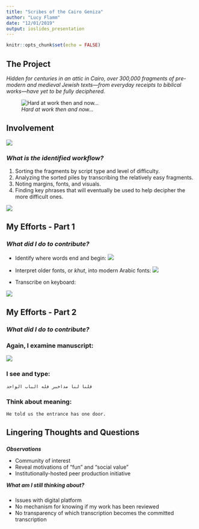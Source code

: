 ```yaml
---
title: "Scribes of the Cairo Geniza"
author: "Lucy Flamm"
date: "12/01/2019"
output: ioslides_presentation
---
```


```r
knitr::opts_chunk$set(echo = FALSE)
```

## **The Project**
*Hidden for centuries in an attic in Cairo, over 300,000 fragments of pre-modern and medieval Jewish texts—from everyday receipts to biblical works—have yet to be fully deciphered.* 

![*Hard at work then and now...*](https://i.ibb.co/LvkjRxP/Screen-Shot-2019-11-20-at-1-55-16-PM.png) 



## **Involvement**

![ ](https://i.ibb.co/0fY414s/Screen-Shot-2019-12-01-at-4-40-30-PM.png" alt="Screen-Shot-2019-12-01-at-4-40-30-PM) 

### ***What is the identified workflow?*** 



1. Sorting the fragments by script type and level of difficulty.
2. Analyzing the sorted piles by transcribing the relatively easy fragments.
3. Noting margins, fonts, and visuals.
4. Finding key phrases that will eventually be used to help decipher the more difficult ones.

![ ](https://i.ibb.co/0fY414s/Screen-Shot-2019-12-01-at-4-40-30-PM.png" alt="Screen-Shot-2019-12-01-at-4-40-30-PM) 

## **My Efforts - Part 1** 
### ***What did I do to contribute?***

- Identify where words end and begin:
![ ](https://i.ibb.co/4jgpGrN/Screen-Shot-2019-12-01-at-4-48-58-PM.png" alt="Screen-Shot-2019-12-01-at-4-48-58-PM)

- Interpret older fonts, or *khut*, into modern Arabic fonts:
![ ](https://i.ibb.co/Cs8SWDb/Screen-Shot-2019-12-01-at-5-50-01-PM.png" alt="Screen-Shot-2019-12-01-at-5-50-01-PM)

- Transcribe on keyboard:

![ ](https://i.ibb.co/Y2L3396/Screen-Shot-2019-12-01-at-4-49-08-PM.png" alt="Screen-Shot-2019-12-01-at-4-49-08-PM)

## **My Efforts - Part 2**
### ***What did I do to contribute?***

### Again, I examine manuscript:
![ ](https://i.ibb.co/4jgpGrN/Screen-Shot-2019-12-01-at-4-48-58-PM.png" alt="Screen-Shot-2019-12-01-at-4-48-58-PM)

### I see and type:

```قلنا لنا مداخبر فله الباب الواحد```
       
### Think about meaning:

```    He told us the entrance has one door.  ```


## Lingering Thoughts and Questions

### 

***Observations***

- Community of interest
- Reveal motivations of "fun" and "social value"
- Institutionally-hosted peer production initiative

***What am I still thinking about?***

### 
- Issues with digital platform 
- No mechanism for knowing if my work has been reviewed
- No transparency of which transcription becomes the committed transcription
